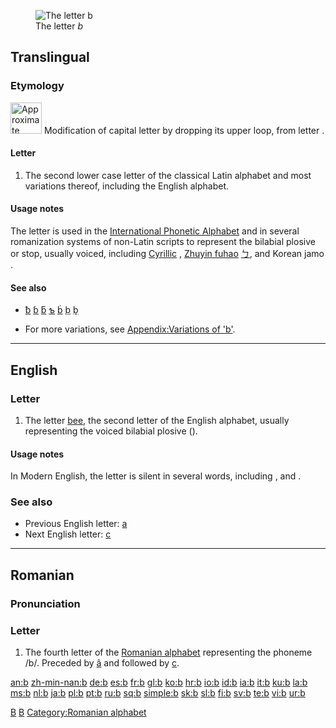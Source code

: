 {{see|B|Appendix:Variations of 'b'}}
{{wikipedia}}
[[Image:Latin alphabet Bb.png|thumb|The letter ''b'']]
==Translingual==

===Etymology===
[[Image:UncialB-01.png|left|50px|Approximate form of upper case B when the loop was dropped to form lower case ''b'']]
Modification of capital letter {{term|B}} by dropping its upper loop, from {{Gk.}} letter {{term|sc=Grek|Β|tr=B||Beta}}.
<br clear="left" />

====Letter====
{{rfc-level|Letter at L4+ not in L3 POS section}}
{{infl|mul|letter|lower case||upper case|B}}

# {{form of|lower case form|[[B]]}} The second lower case letter of the classical Latin alphabet and most variations thereof, including the English alphabet.

====Usage notes====
The letter {{term|b}} is used in the [[International Phonetic Alphabet]] and in several romanization systems of non-Latin scripts to represent the bilabial plosive or stop, usually voiced, including [[Cyrillic]] {{onym|sc=Cyrl|б|tr=b||be}}, [[w:Zhuyin fuhao|Zhuyin fuhao]] [[ㄅ]], and Korean jamo {{onym|sc=Hang|ㅂ|tr=b||bieup}}.

====See also====
* {{qualifier|select forms with diacritics}} [[ƀ]] [[ɓ]] [[ƃ]] [[ƅ]] [[ḃ]] [[ḅ]] [[ḇ]]
* For more variations, see [[Appendix:Variations of 'b']].

[[Category:IPA symbols|B]]
[[Category:Latin letters|B]]

----

==English==

===Letter===
{{infl|en|letter|lower case||upper case|B}}

# {{form of|lower case form|[[B]]}} The letter [[bee]], the second letter of the English alphabet, usually representing the voiced bilabial plosive ({{IPA|/b/}}).

====Usage notes====
In Modern English, the letter {{term|b}} is silent in several words, including {{term|climb}}, and {{term|debt}}.

===See also===
* Previous English letter: [[a]]
* Next English letter: [[c]]

----

==Romanian==

===Pronunciation===
{{IPA|/be/|lang=ro}}

===Letter===
{{infl|ro|letter|lowercase||capital|B}}

# The fourth letter of the [[Romanian alphabet]] representing the phoneme /b/. Preceded by [[â]] and followed by [[c]].

[[Category:Romanian alphabet]]

[[an:b]]
[[zh-min-nan:b]]
[[de:b]]
[[es:b]]
[[fr:b]]
[[gl:b]]
[[ko:b]]
[[hr:b]]
[[io:b]]
[[id:b]]
[[ia:b]]
[[it:b]]
[[ku:b]]
[[la:b]]
[[ms:b]]
[[nl:b]]
[[ja:b]]
[[pl:b]]
[[pt:b]]
[[ru:b]]
[[sq:b]]
[[simple:b]]
[[sk:b]]
[[sl:b]]
[[fi:b]]
[[sv:b]]
[[te:b]]
[[vi:b]]
[[ur:b]]